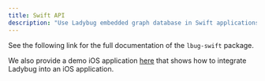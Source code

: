 ```yaml
---
title: Swift API
description: "Use Ladybug embedded graph database in Swift applications with the official Swift API"
---
```



See the following link for the full documentation of the `lbug-swift` package.

<LinkCard
  title="Swift API documentation"
  href="https://lbugdb.github.io/api-docs/swift/documentation/lbug/"
/>

We also provide a demo iOS application [here](https://github.com/LadybugDB/ladybug-swift-demo) that shows how to integrate Ladybug into an iOS application.
